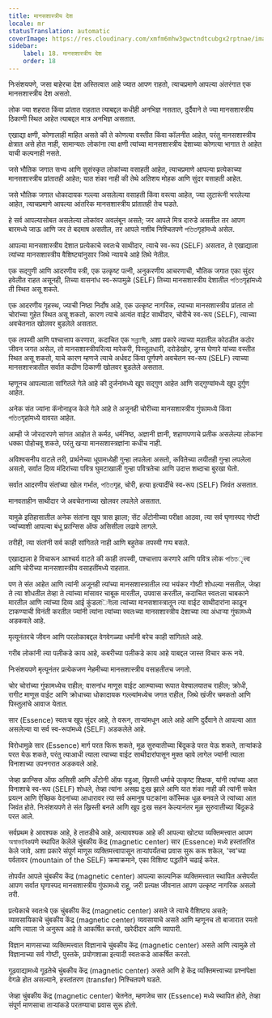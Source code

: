 ```yaml
---
title: मानसशास्त्रीय देश
locale: mr
statusTranslation: automatic
coverImage: https://res.cloudinary.com/xmfm6mhw3gwctndtcubgx2rptnae/image/upload/v1741354419/small_cover_la_gran_rebelion_28716e29d2.webp
sidebar:
    label: 18. मानसशास्त्रीय देश
    order: 18
---
```

निःसंशयपणे, जसा बाहेरचा देश अस्तित्वात आहे ज्यात आपण राहतो, त्याचप्रमाणे आपल्या अंतरंगात एक मानसशास्त्रीय देश असतो.

लोक ज्या शहरात किंवा प्रांतात राहतात त्याबद्दल कधीही अनभिज्ञ नसतात, दुर्दैवाने ते ज्या मानसशास्त्रीय ठिकाणी स्थित आहेत त्याबद्दल मात्र अनभिज्ञ असतात.

एखाद्या क्षणी, कोणालाही माहित असते की ते कोणत्या वस्तीत किंवा कॉलनीत आहेत, परंतु मानसशास्त्रीय क्षेत्रात असे होत नाही, सामान्यतः लोकांना त्या क्षणी त्यांच्या मानसशास्त्रीय देशाच्या कोणत्या भागात ते आहेत याची कल्पनाही नसते.

जसे भौतिक जगात सभ्य आणि सुसंस्कृत लोकांच्या वसाहती आहेत, त्याचप्रमाणे आपल्या प्रत्येकाच्या मानसशास्त्रीय प्रांतातही आहेत; यात शंका नाही की तेथे अतिशय मोहक आणि सुंदर वसाहती आहेत.

जसे भौतिक जगात धोकादायक गल्ल्या असलेल्या वसाहती किंवा वस्त्या आहेत, ज्या लुटारूंनी भरलेल्या आहेत, त्याचप्रमाणे आपल्या आंतरिक मानसशास्त्रीय प्रांतातही तेच घडते.

हे सर्व आपल्यासोबत असलेल्या लोकांवर अवलंबून असते; जर आपले मित्र दारुडे असतील तर आपण बारमध्ये जाऊ आणि जर ते बदमाष असतील, तर आपले नशीब निश्चितपणे পতিতगृहांमध्ये असेल.

आपल्या मानसशास्त्रीय देशात प्रत्येकाचे स्वतःचे साथीदार, त्याचे स्व-रूप (SELF) असतात, ते एखाद्याला त्यांच्या मानसशास्त्रीय वैशिष्ट्यांनुसार जिथे न्यायचे आहे तिथे नेतील.

एक सद्गुणी आणि आदरणीय स्त्री, एक उत्कृष्ट पत्नी, अनुकरणीय आचरणाची, भौतिक जगात एका सुंदर हवेलीत राहत असूनही, तिच्या वासनांध स्व-रूपामुळे (SELF) तिच्या मानसशास्त्रीय देशातील পতিতगृहांमध्ये ती स्थित असू शकते.

एक आदरणीय गृहस्थ, ज्याची निष्ठा निर्दोष आहे, एक उत्कृष्ट नागरिक, त्याच्या मानसशास्त्रीय प्रांतात तो चोरांच्या गुहेत स्थित असू शकतो, कारण त्याचे अत्यंत वाईट साथीदार, चोरीचे स्व-रूप (SELF), त्याच्या अवचेतनात खोलवर बुडलेले असतात.

एक तपस्वी आणि पश्चात्ताप करणारा, कदाचित एक সন্ন্যাসী, अशा प्रकारे त्याच्या मठातील कोठडीत कठोर जीवन जगत असेल, तो मानसशास्त्रीयरित्या मारेकरी, पिस्तूलधारी, दरोडेखोर, ड्रग्स घेणारे यांच्या वस्तीत स्थित असू शकतो, याचे कारण म्हणजे त्याचे अर्धवट किंवा पूर्णपणे अवचेतन स्व-रूप (SELF) त्याच्या मानसशास्त्रातील सर्वात कठीण ठिकाणी खोलवर बुडलेले असतात.

म्हणूनच आपल्याला सांगितले गेले आहे की दुर्जनांमध्ये खूप सद्गुण आहेत आणि सद्गुण्यांमध्ये खूप दुर्गुण आहेत.

अनेक संत ज्यांना कॅनोनाइज केले गेले आहे ते अजूनही चोरीच्या मानसशास्त्रीय गुंफामध्ये किंवा পতিতगृहांमध्ये वावरत आहेत.

आम्ही जे जोरदारपणे सांगत आहोत ते कर्मठ, धर्मनिष्ठ, अज्ञानी ज्ञानी, शहाणपणाचे प्रतीक असलेल्या लोकांना धक्का पोहोचवू शकते, परंतु खऱ्या मानसशास्त्रज्ञांना कधीच नाही.

अविश्वसनीय वाटले तरी, प्रार्थनेच्या धूपामध्येही गुन्हा लपलेला असतो, कवितेच्या लयीतही गुन्हा लपलेला असतो, सर्वात दिव्य मंदिरांच्या पवित्र घुमटाखाली गुन्हा पवित्रतेचा आणि उदात्त शब्दाचा बुरखा घेतो.

सर्वात आदरणीय संतांच्या खोल गर्भात, পতিতगृह, चोरी, हत्या इत्यादींचे स्व-रूप (SELF) जिवंत असतात.

मानवताहीन साथीदार जे अवचेतनाच्या खोलवर लपलेले असतात.

यामुळे इतिहासातील अनेक संतांना खूप त्रास झाला; सेंट अँटोनीच्या परीक्षा आठवा, त्या सर्व घृणास्पद गोष्टी ज्यांच्याशी आपल्या बंधू फ्रान्सिस ऑफ असिसीला लढावे लागले.

तरीही, त्या संतांनी सर्व काही सांगितले नाही आणि बहुतेक तपस्वी गप्प बसले.

एखाद्याला हे विचारून आश्चर्य वाटते की काही तपस्वी, पश्चात्ताप करणारे आणि पवित्र लोक পতিতृत्त्व आणि चोरीच्या मानसशास्त्रीय वसाहतींमध्ये राहतात.

पण ते संत आहेत आणि त्यांनी अजूनही त्यांच्या मानसशास्त्रातील त्या भयंकर गोष्टी शोधल्या नसतील, जेव्हा ते त्या शोधतील तेव्हा ते त्यांच्या मांसावर चाबूक मारतील, उपवास करतील, कदाचित स्वतःला चाबकाने मारतील आणि त्यांच्या दिव्य आई कुंडलিনীला त्यांच्या मानसशास्त्रातून त्या वाईट साथीदारांना काढून टाकण्याची विनंती करतील ज्यांनी त्यांना त्यांच्या स्वतःच्या मानसशास्त्रीय देशाच्या त्या अंधाऱ्या गुंफामध्ये अडकवले आहे.

मृत्यूनंतरचे जीवन आणि परलोकाबद्दल वेगवेगळ्या धर्मांनी बरेच काही सांगितले आहे.

गरीब लोकांनी त्या पलीकडे काय आहे, कबरीच्या पलीकडे काय आहे याबद्दल जास्त विचार करू नये.

निःसंशयपणे मृत्यूनंतर प्रत्येकजण नेहमीच्या मानसशास्त्रीय वसाहतीतच जगतो.

चोर चोरांच्या गुंफामध्येच राहील; वासनांध माणूस वाईट आत्म्याच्या रूपात वेश्यालयातच राहील; क्रोधी, रागीट माणूस वाईट आणि क्रोधाच्या धोकादायक गल्ल्यांमध्येच जगत राहील, जिथे खंजीर चमकतो आणि पिस्तुलांचे आवाज येतात.

सार (Essence) स्वतःच खूप सुंदर आहे, ते वरून, ताऱ्यांमधून आले आहे आणि दुर्दैवाने ते आपल्या आत असलेल्या या सर्व स्व-रूपांमध्ये (SELF) अडकलेले आहे.

विरोधामुळे सार (Essence) मार्ग परत फिरू शकते, मूळ सुरुवातीच्या बिंदूकडे परत येऊ शकते, ताऱ्यांकडे परत येऊ शकते, परंतु त्याआधी त्याला त्याच्या वाईट साथीदारांपासून मुक्त व्हावे लागेल ज्यांनी त्याला विनाशाच्या उपनगरात अडकवले आहे.

जेव्हा फ्रान्सिस ऑफ असिसी आणि अँटोनी ऑफ पडुआ, ख्रिस्ती धर्माचे उत्कृष्ट शिक्षक, यांनी त्यांच्या आत विनाशाचे स्व-रूप (SELF) शोधले, तेव्हा त्यांना असह्य दुःख झाले आणि यात शंका नाही की त्यांनी सचेत प्रयत्न आणि ऐच्छिक वेदनांच्या आधारावर त्या सर्व अमानुष घटकांना कॉस्मिक धूळ बनवले जे त्यांच्या आत जिवंत होते. निःसंशयपणे ते संत ख्रिस्ती बनले आणि खूप दुःख सहन केल्यानंतर मूळ सुरुवातीच्या बिंदूकडे परत आले.

सर्वप्रथम हे आवश्यक आहे, हे तातडीचे आहे, अत्यावश्यक आहे की आपल्या खोट्या व्यक्तिमत्त्वात आपण অস্বাভাবিকपणे स्थापित केलेले चुंबकीय केंद्र (magnetic center) सार (Essence) मध्ये हस्तांतरित केले जावे, अशा प्रकारे संपूर्ण माणूस व्यक्तिमत्त्वापासून ताऱ्यांपर्यंतचा प्रवास सुरू करू शकेल, 'स्व'च्या पर्वतावर (mountain of the SELF) क्रमाक्रमाने, एका विशिष्ट पद्धतीने चढाई करेल.

तोपर्यंत आपले चुंबकीय केंद्र (magnetic center) आपल्या काल्पनिक व्यक्तिमत्त्वात स्थापित असेपर्यंत आपण सर्वात घृणास्पद मानसशास्त्रीय गुंफामध्ये राहू, जरी प्रत्यक्ष जीवनात आपण उत्कृष्ट नागरिक असलो तरी.

प्रत्येकाचे स्वतःचे एक चुंबकीय केंद्र (magnetic center) असते जे त्याचे वैशिष्ट्य असते; व्यावसायिकाचे चुंबकीय केंद्र (magnetic center) व्यवसायाचे असते आणि म्हणूनच तो बाजारात रमतो आणि त्याला जे अनुरूप आहे ते आकर्षित करतो, खरेदीदार आणि व्यापारी.

विज्ञान माणसाच्या व्यक्तिमत्त्वात विज्ञानाचे चुंबकीय केंद्र (magnetic center) असते आणि त्यामुळे तो विज्ञानाच्या सर्व गोष्टी, पुस्तके, प्रयोगशाळा इत्यादी स्वतःकडे आकर्षित करतो.

गूढवाद्यामध्ये गूढतेचे चुंबकीय केंद्र (magnetic center) असते आणि हे केंद्र व्यक्तिमत्त्वाच्या प्रश्नांपेक्षा वेगळे होत असल्याने, हस्तांतरण (transfer) निश्चितपणे घडते.

जेव्हा चुंबकीय केंद्र (magnetic center) चेतनेत, म्हणजेच सार (Essence) मध्ये स्थापित होते, तेव्हा संपूर्ण माणसाचा ताऱ्यांकडे परतण्याचा प्रवास सुरू होतो.

